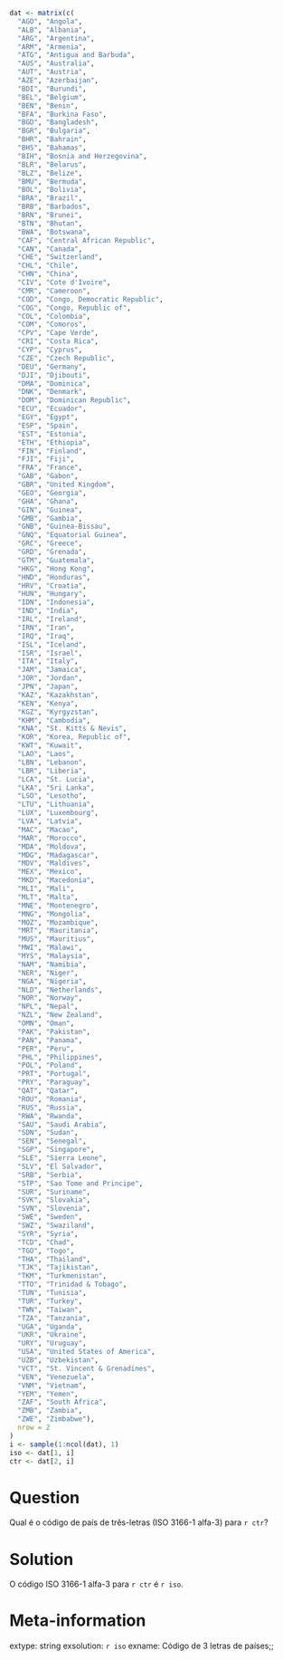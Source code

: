 ```r
dat <- matrix(c(
  "AGO", "Angola",
  "ALB", "Albania",
  "ARG", "Argentina",
  "ARM", "Armenia",
  "ATG", "Antigua and Barbuda",
  "AUS", "Australia",
  "AUT", "Austria",
  "AZE", "Azerbaijan",
  "BDI", "Burundi",
  "BEL", "Belgium",
  "BEN", "Benin",
  "BFA", "Burkina Faso",
  "BGD", "Bangladesh",
  "BGR", "Bulgaria",
  "BHR", "Bahrain",
  "BHS", "Bahamas",
  "BIH", "Bosnia and Herzegovina",
  "BLR", "Belarus",
  "BLZ", "Belize",
  "BMU", "Bermuda",
  "BOL", "Bolivia",
  "BRA", "Brazil",
  "BRB", "Barbados",
  "BRN", "Brunei",
  "BTN", "Bhutan",
  "BWA", "Botswana",
  "CAF", "Central African Republic",
  "CAN", "Canada",
  "CHE", "Switzerland",
  "CHL", "Chile",
  "CHN", "China",
  "CIV", "Cote d'Ivoire",
  "CMR", "Cameroon",
  "COD", "Congo, Democratic Republic",
  "COG", "Congo, Republic of",
  "COL", "Colombia",
  "COM", "Comoros",
  "CPV", "Cape Verde",
  "CRI", "Costa Rica",
  "CYP", "Cyprus",
  "CZE", "Czech Republic",
  "DEU", "Germany",
  "DJI", "Djibouti",
  "DMA", "Dominica",
  "DNK", "Denmark",
  "DOM", "Dominican Republic",
  "ECU", "Ecuador",
  "EGY", "Egypt",
  "ESP", "Spain",
  "EST", "Estonia",
  "ETH", "Ethiopia",
  "FIN", "Finland",
  "FJI", "Fiji",
  "FRA", "France",
  "GAB", "Gabon",
  "GBR", "United Kingdom",
  "GEO", "Georgia",
  "GHA", "Ghana",
  "GIN", "Guinea",
  "GMB", "Gambia",
  "GNB", "Guinea-Bissau",
  "GNQ", "Equatorial Guinea",
  "GRC", "Greece",
  "GRD", "Grenada",
  "GTM", "Guatemala",
  "HKG", "Hong Kong",
  "HND", "Honduras",
  "HRV", "Croatia",
  "HUN", "Hungary",
  "IDN", "Indonesia",
  "IND", "India",
  "IRL", "Ireland",
  "IRN", "Iran",
  "IRQ", "Iraq",
  "ISL", "Iceland",
  "ISR", "Israel",
  "ITA", "Italy",
  "JAM", "Jamaica",
  "JOR", "Jordan",
  "JPN", "Japan",
  "KAZ", "Kazakhstan",
  "KEN", "Kenya",
  "KGZ", "Kyrgyzstan",
  "KHM", "Cambodia",
  "KNA", "St. Kitts & Nevis",
  "KOR", "Korea, Republic of",
  "KWT", "Kuwait",
  "LAO", "Laos",
  "LBN", "Lebanon",
  "LBR", "Liberia",
  "LCA", "St. Lucia",
  "LKA", "Sri Lanka",
  "LSO", "Lesotho",
  "LTU", "Lithuania",
  "LUX", "Luxembourg",
  "LVA", "Latvia",
  "MAC", "Macao",
  "MAR", "Morocco",
  "MDA", "Moldova",
  "MDG", "Madagascar",
  "MDV", "Maldives",
  "MEX", "Mexico",
  "MKD", "Macedonia",
  "MLI", "Mali",
  "MLT", "Malta",
  "MNE", "Montenegro",
  "MNG", "Mongolia",
  "MOZ", "Mozambique",
  "MRT", "Mauritania",
  "MUS", "Mauritius",
  "MWI", "Malawi",
  "MYS", "Malaysia",
  "NAM", "Namibia",
  "NER", "Niger",
  "NGA", "Nigeria",
  "NLD", "Netherlands",
  "NOR", "Norway",
  "NPL", "Nepal",
  "NZL", "New Zealand",
  "OMN", "Oman",
  "PAK", "Pakistan",
  "PAN", "Panama",
  "PER", "Peru",
  "PHL", "Philippines",
  "POL", "Poland",
  "PRT", "Portugal",
  "PRY", "Paraguay",
  "QAT", "Qatar",
  "ROU", "Romania",
  "RUS", "Russia",
  "RWA", "Rwanda",
  "SAU", "Saudi Arabia",
  "SDN", "Sudan",
  "SEN", "Senegal",
  "SGP", "Singapore",
  "SLE", "Sierra Leone",
  "SLV", "El Salvador",
  "SRB", "Serbia",
  "STP", "Sao Tome and Principe",
  "SUR", "Suriname",
  "SVK", "Slovakia",
  "SVN", "Slovenia",
  "SWE", "Sweden",
  "SWZ", "Swaziland",
  "SYR", "Syria",
  "TCD", "Chad",
  "TGO", "Togo",
  "THA", "Thailand",
  "TJK", "Tajikistan",
  "TKM", "Turkmenistan",
  "TTO", "Trinidad & Tobago",
  "TUN", "Tunisia",
  "TUR", "Turkey",
  "TWN", "Taiwan",
  "TZA", "Tanzania",
  "UGA", "Uganda",
  "UKR", "Ukraine",
  "URY", "Uruguay",
  "USA", "United States of America",
  "UZB", "Uzbekistan",
  "VCT", "St. Vincent & Grenadines",
  "VEN", "Venezuela",
  "VNM", "Vietnam",
  "YEM", "Yemen",
  "ZAF", "South Africa",
  "ZMB", "Zambia",
  "ZWE", "Zimbabwe"),
  nrow = 2
)
i <- sample(1:ncol(dat), 1)
iso <- dat[1, i]
ctr <- dat[2, i]
```

Question
========
Qual é o código de país de três-letras (ISO 3166-1 alfa-3) para
`r ctr`?

Solution
========
O código ISO 3166-1 alfa-3 para `r ctr` é `r iso`.

Meta-information
================
extype: string
exsolution: `r iso`
exname: Código de 3 letras de países;;

